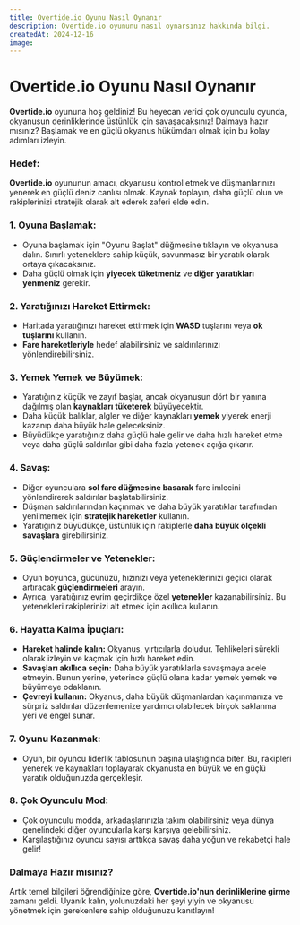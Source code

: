 ```yaml
---
title: Overtide.io Oyunu Nasıl Oynanır
description: Overtide.io oyununu nasıl oynarsınız hakkında bilgi.
createdAt: 2024-12-16
image:
---
```


# Overtide.io Oyunu Nasıl Oynanır



**Overtide.io** oyununa hoş geldiniz! Bu heyecan verici çok oyunculu oyunda, okyanusun derinliklerinde üstünlük için savaşacaksınız! Dalmaya hazır mısınız? Başlamak ve en güçlü okyanus hükümdarı olmak için bu kolay adımları izleyin.

### **Hedef:**
**Overtide.io** oyununun amacı, okyanusu kontrol etmek ve düşmanlarınızı yenerek en güçlü deniz canlısı olmak. Kaynak toplayın, daha güçlü olun ve rakiplerinizi stratejik olarak alt ederek zaferi elde edin.

### **1. Oyuna Başlamak:**
- Oyuna başlamak için "Oyunu Başlat" düğmesine tıklayın ve okyanusa dalın. Sınırlı yeteneklere sahip küçük, savunmasız bir yaratık olarak ortaya çıkacaksınız.
- Daha güçlü olmak için **yiyecek tüketmeniz** ve **diğer yaratıkları yenmeniz** gerekir.

### **2. Yaratığınızı Hareket Ettirmek:**
- Haritada yaratığınızı hareket ettirmek için **WASD** tuşlarını veya **ok tuşlarını** kullanın.
- **Fare hareketleriyle** hedef alabilirsiniz ve saldırılarınızı yönlendirebilirsiniz.

### **3. Yemek Yemek ve Büyümek:**
- Yaratığınız küçük ve zayıf başlar, ancak okyanusun dört bir yanına dağılmış olan **kaynakları tüketerek** büyüyecektir.
- Daha küçük balıklar, algler ve diğer kaynakları **yemek** yiyerek enerji kazanıp daha büyük hale geleceksiniz.
- Büyüdükçe yaratığınız daha güçlü hale gelir ve daha hızlı hareket etme veya daha güçlü saldırılar gibi daha fazla yetenek açığa çıkarır.

### **4. Savaş:**
- Diğer oyunculara **sol fare düğmesine basarak** fare imlecini yönlendirerek saldırılar başlatabilirsiniz.
- Düşman saldırılarından kaçınmak ve daha büyük yaratıklar tarafından yenilmemek için **stratejik hareketler** kullanın.
- Yaratığınız büyüdükçe, üstünlük için rakiplerle **daha büyük ölçekli savaşlara** girebilirsiniz.

### **5. Güçlendirmeler ve Yetenekler:**
- Oyun boyunca, gücünüzü, hızınızı veya yeteneklerinizi geçici olarak artıracak **güçlendirmeleri** arayın.
- Ayrıca, yaratığınız evrim geçirdikçe özel **yetenekler** kazanabilirsiniz. Bu yetenekleri rakiplerinizi alt etmek için akıllıca kullanın.

### **6. Hayatta Kalma İpuçları:**
- **Hareket halinde kalın:** Okyanus, yırtıcılarla doludur. Tehlikeleri sürekli olarak izleyin ve kaçmak için hızlı hareket edin.
- **Savaşları akıllıca seçin:** Daha büyük yaratıklarla savaşmaya acele etmeyin. Bunun yerine, yeterince güçlü olana kadar yemek yemek ve büyümeye odaklanın.
- **Çevreyi kullanın:** Okyanus, daha büyük düşmanlardan kaçınmanıza ve sürpriz saldırılar düzenlemenize yardımcı olabilecek birçok saklanma yeri ve engel sunar.

### **7. Oyunu Kazanmak:**
- Oyun, bir oyuncu liderlik tablosunun başına ulaştığında biter. Bu, rakipleri yenerek ve kaynakları toplayarak okyanusta en büyük ve en güçlü yaratık olduğunuzda gerçekleşir.

### **8. Çok Oyunculu Mod:**
- Çok oyunculu modda, arkadaşlarınızla takım olabilirsiniz veya dünya genelindeki diğer oyuncularla karşı karşıya gelebilirsiniz.
- Karşılaştığınız oyuncu sayısı arttıkça savaş daha yoğun ve rekabetçi hale gelir!

### **Dalmaya Hazır mısınız?**
Artık temel bilgileri öğrendiğinize göre, **Overtide.io'nun derinliklerine girme** zamanı geldi. Uyanık kalın, yolunuzdaki her şeyi yiyin ve okyanusu yönetmek için gerekenlere sahip olduğunuzu kanıtlayın!